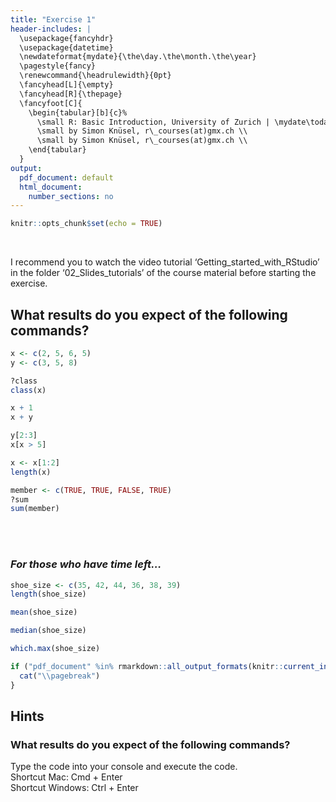 ```yaml
---
title: "Exercise 1"
header-includes: |
  \usepackage{fancyhdr}
  \usepackage{datetime}
  \newdateformat{mydate}{\the\day.\the\month.\the\year}
  \pagestyle{fancy}
  \renewcommand{\headrulewidth}{0pt}
  \fancyhead[L]{\empty}
  \fancyhead[R]{\thepage}
  \fancyfoot[C]{
    \begin{tabular}[b]{c}%
      \small R: Basic Introduction, University of Zurich | \mydate\today\ \\
      \small by Simon Knüsel, r\_courses(at)gmx.ch \\
      \small by Simon Knüsel, r\_courses(at)gmx.ch \\
    \end{tabular}
  }
output:
  pdf_document: default
  html_document:
    number_sections: no
---
```


```r
knitr::opts_chunk$set(echo = TRUE)
```
<br>

I recommend you to watch the video tutorial 'Getting_started_with_RStudio'
in the folder '02_Slides_tutorials' of the course material before starting 
the exercise.
<br>


## What results do you expect of the following commands?

```r
x <- c(2, 5, 6, 5)
y <- c(3, 5, 8)

?class
class(x)

x + 1
x + y

y[2:3]
x[x > 5]

x <- x[1:2]
length(x)

member <- c(TRUE, TRUE, FALSE, TRUE)
?sum
sum(member)
```
<br><br>


### *For those who have time left...*

```r
shoe_size <- c(35, 42, 44, 36, 38, 39)
length(shoe_size)

mean(shoe_size)

median(shoe_size)

which.max(shoe_size)
```


```r
if ("pdf_document" %in% rmarkdown::all_output_formats(knitr::current_input())) {
  cat("\\pagebreak")
}
```


## Hints

### What results do you expect of the following commands?
Type the code into your console and execute the code.  
Shortcut Mac: Cmd + Enter  
Shortcut Windows: Ctrl + Enter
